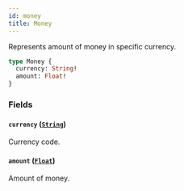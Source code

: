 ```yaml
---
id: money
title: Money
---
```


Represents amount of money in specific currency.

```graphql
type Money {
  currency: String!
  amount: Float!
}
```

### Fields

#### `currency` ([`String`](../../../developer/api-reference/scalars/string))

Currency code.

#### `amount` ([`Float`](../../../developer/api-reference/scalars/float))

Amount of money.
